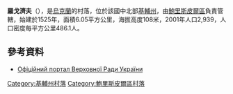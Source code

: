 {{coord|50|14|9|N|31|3|1|E|scale:30000|display=title}}

'''羅戈濟夫'''（{{lang-uk|Рогозів}}），是[[烏克蘭|烏克蘭]]的村落，位於該國中北部[[基輔州|基輔州]]，由[[鮑里斯皮爾區|鮑里斯皮爾區]]負責管轄，始建於1525年，面積6.05平方公里，海拔高度108米，2001年人口2,939，人口密度每平方公里486.1人。

==參考資料==
*[http://w1.c1.rada.gov.ua/pls/z7503/A005?rdat1=06.10.2012&rf7571=15233 Офіційний портал Верховної Ради України]

{{DEFAULTSORT:Рогозів}}
[[Category:基輔州村落|Category:基輔州村落]]
[[Category:鮑里斯皮爾區村落|Category:鮑里斯皮爾區村落]]


{{Kiev-geo-stub}}